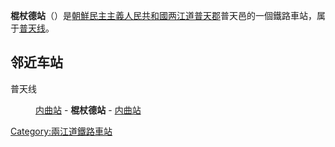 {{unreferenced|time=2015-03-04T14:00:02+00:00}}
{{朝鮮半島車站資訊
|公司色 = blue
|文字色 = 
|站名 = 棍杖德站
|圖片 = 
|pxl = 
|圖片說明 =
|前一站 = [[普天站|普天]]
|前一站距離 = 
|後一站距離 = 
|後一站 = [[内曲站|内曲]]
|所屬路線 = [[普天线|普天线]]
|距離 = 
|起點站 = [[佳林站|佳林]]
|諺文 = 곤장덕역
|朝鮮漢字 = 棍杖德驛
|文觀部式 = 
|馬-賴式 = Konjangdŏk-yŏk
|副站名 = 
|車站編號 = 
|停站路線數 = 
|所屬公司 = [[朝鮮民主主義人民共和國鐵道省|朝鮮民主主義人民共和國鐵道省]]
|所在地 =[[两江道|两江道]][[普天郡|普天郡]]普天邑
|車站構造 = 地面车站
|月台配置 = 
|啟用年月日 =
|廢站年月日 = 
|上下車人次 = 
|統計年度 = 
|轉車 = 
|備註 = 
|全寬備註 = 
}}

'''棍杖德站'''（{{lang-ko|곤장덕역}}）是[[朝鮮民主主義人民共和國|朝鮮民主主義人民共和國]][[两江道|两江道]][[普天郡|普天郡]]普天邑的一個鐵路車站，属于[[普天线|普天线]]。

==邻近车站==
普天线
:[[内曲站|内曲站]] - '''棍杖德站''' - [[内曲站|内曲站]]

{{朝鲜铁路小作品}}

{{普天线}}

[[Category:兩江道鐵路車站|Category:兩江道鐵路車站]]